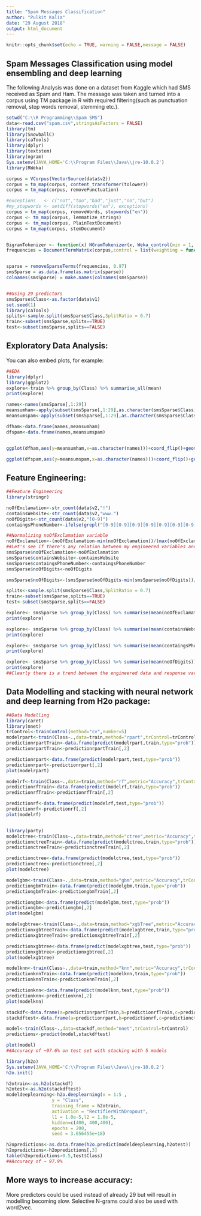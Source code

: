 ```yaml
---
title: "Spam Messages Classification"
author: "Pulkit Kalia"
date: "29 August 2018"
output: html_document
---
```


```r
knitr::opts_chunk$set(echo = TRUE, warning = FALSE,message = FALSE)
```

## Spam Messages Classification using model ensembling and deep learning

The following Analysis was done on a dataset from Kaggle which had SMS received as Spam and Ham. The message was taken and turned into a corpus using TM package in R with required filtering(such as punctuation removal, stop words removal, stemming etc.). 


```r
setwd("C:\\R Programming\\Spam SMS")
data<-read.csv("spam.csv",stringsAsFactors = FALSE)
library(tm)
library(SnowballC)
library(caTools)
library(dplyr)
library(textstem)
library(ngram)
Sys.setenv(JAVA_HOME='C:\\Program Files\\Java\\jre-10.0.2')
library(RWeka)

corpus = VCorpus(VectorSource(data$v2)) 
corpus = tm_map(corpus, content_transformer(tolower))
corpus = tm_map(corpus, removePunctuation)

#exceptions   <- c("not","too","bad","just","no","but")
#my_stopwords <- setdiff(stopwords("en"), exceptions)
corpus = tm_map(corpus, removeWords, stopwords("en"))
corpus <- tm_map(corpus, lemmatize_strings)
corpus <- tm_map(corpus, PlainTextDocument)
corpus = tm_map(corpus, stemDocument)


BigramTokenizer <- function(x) NGramTokenizer(x, Weka_control(min = 1, max = 3))
frequencies = DocumentTermMatrix(corpus,control = list(weighting = function(x) weightTfIdf(x, normalize = TRUE),tokenize = BigramTokenizer))


sparse = removeSparseTerms(frequencies, 0.97)
smsSparse = as.data.frame(as.matrix(sparse))
colnames(smsSparse) = make.names(colnames(smsSparse))


##Using 29 predictors
smsSparse$Class<-as.factor(data$v1)
set.seed(1)
library(caTools)
splits<-sample.split(smsSparse$Class,SplitRatio = 0.7)
train<-subset(smsSparse,splits==TRUE)
test<-subset(smsSparse,splits==FALSE)

```

## Exploratory Data Analysis:

You can also embed plots, for example:

```r
##EDA
library(dplyr)
library(ggplot2)
explore<-train %>% group_by(Class) %>% summarise_all(mean)
print(explore)

names<-names(smsSparse[,1:29])
meansumham<-apply(subset(smsSparse[,1:29],as.character(smsSparse$Class)=="ham"), 2, sum)
meansumspam<-apply(subset(smsSparse[,1:29],as.character(smsSparse$Class)=="spam"), 2, sum)

dfham<-data.frame(names,meansumham)
dfspam<-data.frame(names,meansumspam)


ggplot(dfham,aes(y=meansumham,x=as.character(names)))+coord_flip()+geom_bar(stat="identity")

ggplot(dfspam,aes(y=meansumspam,x=as.character(names)))+coord_flip()+geom_bar(stat="identity")

```


## Feature Engineering:
```r
##Feature Engineering
library(stringr)

noOfExclamation<-str_count(data$v2,"!")
containsWebsite<-str_count(data$v2,"www.")
noOfDigits<-str_count(data$v2,"[0-9]")
containgsPhoneNumber<-ifelse(grepl("[0-9][0-9][0-9][0-9][0-9][0-9][0-9][0-9][0-9][0-9][0-9]",data$v2),1,0)

##Normalizing noOfExclamation variable
noOfExclamation<-(noOfExclamation-min(noOfExclamation))/(max(noOfExclamation)-min(noOfExclamation))
##Let's see if there's any relation between my engineered variables and outcome(Class)
smsSparse$noOfExclamation<-noOfExclamation
smsSparse$containsWebsite<-containsWebsite
smsSparse$containgsPhoneNumber<-containgsPhoneNumber
smsSparse$noOfDigits<-noOfDigits

smsSparse$noOfDigits<-(smsSparse$noOfDigits-min(smsSparse$noOfDigits))/(max(smsSparse$noOfDigits)-min(smsSparse$noOfDigits))

splits<-sample.split(smsSparse$Class,SplitRatio = 0.7)
train<-subset(smsSparse,splits==TRUE)
test<-subset(smsSparse,splits==FALSE)

explore<- smsSparse %>% group_by(Class) %>% summarise(mean(noOfExclamation))
print(explore)

explore<- smsSparse %>% group_by(Class) %>% summarise(mean(containsWebsite))
print(explore)

explore<- smsSparse %>% group_by(Class) %>% summarise(mean(containgsPhoneNumber))
print(explore)

explore<- smsSparse %>% group_by(Class) %>% summarise(mean(noOfDigits))
print(explore)
##Clearly there is a trend between the engineered data and response variable.

```


## Data Modelling and stacking with neural network and deep learning from H2o package:
```r
##Data Modelling
library(caret)
library(nnet)
trControl<-trainControl(method="cv",number=5)
modelrpart<-train(Class~.,data=train,method="rpart",trControl=trControl)
predictionrpartTrain<-data.frame(predict(modelrpart,train,type="prob"))
predictionrpartTrain<-predictionrpartTrain[,2]

predictionrpart<-data.frame(predict(modelrpart,test,type="prob"))
predictionrpart<-predictionrpart[,2]
plot(modelrpart)

modelrf<-train(Class~.,data=train,method="rf",metric="Accuracy",trControl=trControl)
predictionrfTrain<-data.frame(predict(modelrf,train,type="prob"))
predictionrfTrain<-predictionrfTrain[,2]

predictionrf<-data.frame(predict(modelrf,test,type="prob"))
predictionrf<-predictionrf[,2]
plot(modelrf)


library(party)
modelctree<-train(Class~.,data=train,method="ctree",metric="Accuracy",trControl=trControl)
predictionctreeTrain<-data.frame(predict(modelctree,train,type="prob"))
predictionctreeTrain<-predictionctreeTrain[,2]

predictionctree<-data.frame(predict(modelctree,test,type="prob"))
predictionctree<-predictionctree[,2]
plot(modelctree)

modelgbm<-train(Class~.,data=train,method="gbm",metric="Accuracy",trControl=trControl)
predictiongbmTrain<-data.frame(predict(modelgbm,train,type="prob"))
predictiongbmTrain<-predictiongbmTrain[,2]

predictiongbm<-data.frame(predict(modelgbm,test,type="prob"))
predictiongbm<-predictiongbm[,2]
plot(modelgbm)

modelxgbtree<-train(Class~.,data=train,method="xgbTree",metric="Accuracy",trControl=trControl)
predictionxgbtreeTrain<-data.frame(predict(modelxgbtree,train,type="prob"))
predictionxgbtreeTrain<-predictionxgbtreeTrain[,2]

predictionxgbtree<-data.frame(predict(modelxgbtree,test,type="prob"))
predictionxgbtree<-predictionxgbtree[,2]
plot(modelxgbtree)

modelknn<-train(Class~.,data=train,method="knn",metric="Accuracy",trControl=trControl)
predictionknnTrain<-data.frame(predict(modelknn,train,type="prob"))
predictionknnTrain<-predictionknnTrain[,2]

predictionknn<-data.frame(predict(modelknn,test,type="prob"))
predictionknn<-predictionknn[,2]
plot(modelknn)

stackdf<-data.frame(a=predictionrpartTrain,b=predictionrfTrain,c=predictionctreeTrain,d=predictiongbmTrain,e=predictionknnTrain,Class=train$Class)
stackdftest<-data.frame(a=predictionrpart,b=predictionrf,c=predictionctree,d=predictiongbm,e=predictionknn)

model<-train(Class~.,data=stackdf,method="nnet",trControl=trControl)
predictions<-predict(model,stackdftest)

plot(model)
##Accuracy of ~97.6% on test set with stacking with 5 models

library(h2o)
Sys.setenv(JAVA_HOME='C:\\Program Files\\Java\\jre-10.0.2')
h2o.init()

h2otrain<-as.h2o(stackdf)
h2otest<-as.h2o(stackdftest)
modeldeeplearning<-h2o.deeplearning(x = 1:5 ,
                 y = "Class",
                 training_frame = h2otrain,
                 activation = "RectifierWithDropout",
                 l1 = 1.0e-5,l2 = 1.0e-5,
                 hidden=c(400, 400,400),
                 epochs = 200,
                 seed = 3.656455e+18)

h2opredictions<-as.data.frame(h2o.predict(modeldeeplearning,h2otest))
h2opredictions<-h2opredictions[,3]
table(h2opredictions>0.5,test$Class)
##Accuracy of ~ 97.9%
```


## More ways to increase accuracy:
More predictors could be used instead of already 29 but will result in modelling becoming slow. Selective N-grams could also be used with word2vec.
